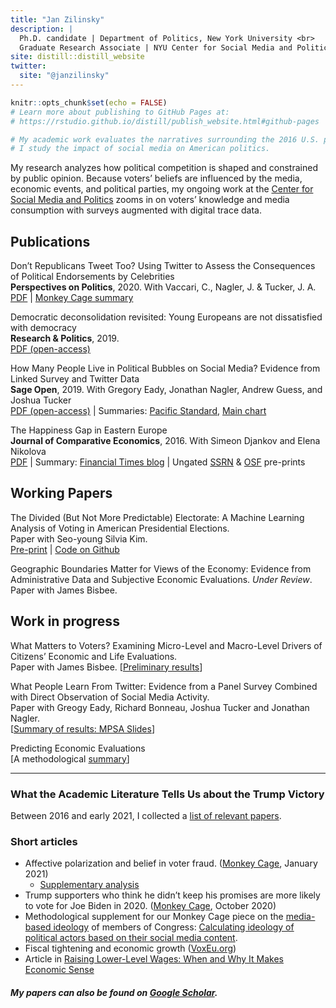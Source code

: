 ```yaml
---
title: "Jan Zilinsky"
description: |
  Ph.D. candidate | Department of Politics, New York University <br>
  Graduate Research Associate | NYU Center for Social Media and Politics
site: distill::distill_website
twitter:
  site: "@janzilinsky"
---
```


```r
knitr::opts_chunk$set(echo = FALSE)
# Learn more about publishing to GitHub Pages at:
# https://rstudio.github.io/distill/publish_website.html#github-pages

# My academic work evaluates the narratives surrounding the 2016 U.S. presidential election, and the relationship between economic sentiment and objective economic outcomes.
# I study the impact of social media on American politics. 
```

My research analyzes how political competition is shaped and constrained by public opinion. Because voters' beliefs are influenced by the media, economic events, and political parties, my ongoing work at the [Center for Social Media and Politics](https://csmapnyu.org) zooms in on voters' knowledge and media consumption with surveys augmented with digital trace data.

## Publications

Don’t Republicans Tweet Too? Using Twitter to Assess the Consequences of Political Endorsements by Celebrities <br>
**Perspectives on Politics**, 2020. With Vaccari, C., Nagler, J. & Tucker, J. A. <br>
[PDF](https://www.cambridge.org/core/journals/perspectives-on-politics/article/abs/dont-republicans-tweet-too-using-twitter-to-assess-the-consequences-of-political-endorsements-by-celebrities/B2915BB8FBD93D0555D8C3D77CB00E65) | [Monkey Cage summary](https://www.washingtonpost.com/politics/2019/10/28/think-celebrities-get-punished-being-political-fact-they-get-retweeted/)

Democratic deconsolidation revisited: Young Europeans are not dissatisfied with democracy <br>
**Research & Politics**, 2019. <br>
[PDF (open-access)](https://journals.sagepub.com/doi/10.1177/2053168018814332)

How Many People Live in Political Bubbles on Social Media? Evidence from Linked Survey and Twitter Data <br>
**Sage Open**, 2019. With Gregory Eady, Jonathan Nagler, Andrew Guess, and Joshua Tucker <br>
[PDF (open-access)](https://journals.sagepub.com/doi/full/10.1177/2158244019832705) | Summaries: [Pacific Standard](https://psmag.com/news/ideological-bubbles-turns-out-liberals-and-conservatives-mainly-follow-the-same-news-sources), [Main chart](https://twitter.com/andyguess/status/1102962970227810304) 

The Happiness Gap in Eastern Europe <br>
**Journal of Comparative Economics**, 2016. With Simeon Djankov and Elena Nikolova <br>
[PDF](http://www.sciencedirect.com/science/article/pii/S0147596715000888) | Summary: [Financial Times blog](https://www.ft.com/content/abae03a5-6b58-3f05-ac84-d298b0e47ab5) | Ungated [SSRN](http://papers.ssrn.com/sol3/papers.cfm?abstract_id=2658136) & [OSF](https://osf.io/preprints/socarxiv/et7vz/) pre-prints


## Working Papers

The Divided (But Not More Predictable) Electorate: A Machine Learning Analysis of Voting in American Presidential Elections. <br>
Paper with Seo-young Silvia Kim. <br>
[Pre-print](https://preprints.apsanet.org/engage/apsa/article-details/6050dba7df04091d6a7fb4ef) | [Code on Github](https://github.com/sysilviakim/surveyML)

Geographic Boundaries Matter for Views of the Economy: Evidence from Administrative Data and Subjective Economic Evaluations. *Under Review*. <br>
Paper with James Bisbee.


## Work in progress

What Matters to Voters? Examining Micro-Level and Macro-Level Drivers of Citizens' Economic and Life Evaluations. <br>
Paper with James Bisbee. [[Preliminary results](https://polmeth.theopenscholar.com/files/polmeth2020/files/polmethxxxvii_bisbee.pdf)]

What People Learn From Twitter: Evidence from a Panel Survey Combined with Direct Observation of Social Media Activity. <br> 
Paper with Greogy Eady, Richard Bonneau, Joshua Tucker and Jonathan Nagler. <br>
[[Summary of results: MPSA Slides](https://zilinskyjan.github.io/slides/MPSA_2019_Twitter.pdf)]

Predicting Economic Evaluations <br>
[A methodological [summary](https://osf.io/7bgne/)]

--- 

### What the Academic Literature Tells Us about the Trump Victory

Between 2016 and early 2021, I collected a [list of relevant papers](https://zilinskyjan.github.io/trump-election-research).

### Short articles

* Affective polarization and belief in voter fraud. ([Monkey Cage](https://www.washingtonpost.com/politics/2021/01/19/which-republicans-think-election-was-stolen-those-who-hate-democrats-dont-mind-white-nationalists/), January 2021)
  * [Supplementary analysis](https://csmapnyu.org/wp-content/uploads/2021/03/voter-fraud-TMC-results.pdf)
* Trump supporters who think he didn't keep his promises are more likely to vote for Joe Biden in 2020. ([Monkey Cage](https://www.washingtonpost.com/politics/2020/10/28/did-trump-keep-his-campaign-promises-heres-what-americans-think/), October 2020)
* Methodological supplement for our Monkey Cage piece on the [media-based ideology](https://www.washingtonpost.com/news/monkey-cage/wp/2018/10/05/trying-to-understand-how-jeff-flake-is-leaning-we-analyzed-his-twitter-feed-and-were-surprised/?utm_term=.6036368712fe) of members of Congress: [Calculating ideology of political actors based on their social media content](https://gregoryeady.com/Misc/Monkey_Cage_Flake_Methods_Supplement.pdf).
* Fiscal tightening and economic growth ([VoxEu.org](https://voxeu.org/article/fiscal-tightening-and-economic-growth-exploring-cross-country-correlations))
* Article in [Raising Lower-Level Wages: When and Why It Makes Economic Sense](https://www.piie.com/publications/piie-briefings/raising-lower-level-wages-when-and-why-it-makes-economic-sense)


##### My papers can also be found on [Google Scholar](https://scholar.google.com/citations?user=bHW37e4AAAAJ&hl=en&oi=ao).